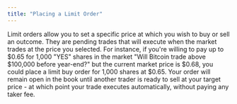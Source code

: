 ```yaml
---
title: "Placing a Limit Order"
---
```

Limit orders allow you to set a specific price at which you wish to buy or sell an outcome. They are pending trades that will execute when the market trades at the price you selected.
For instance, if you're willing to pay up to \$0.65 for 1,000 "YES" shares in the market "Will Bitcoin trade above \$100,000 before year-end?" but the current market price is \$0.68, you could place a limit buy order for 1,000 shares at \$0.65.
Your order will remain open in the book until another trader is ready to sell at your target price - at which point your trade executes automatically, without paying any taker fee.
<Steps>
  <Step title="Choose a market to trade on" titleSize="h3">
  </Step>
  <Step title="Select YES or NO based on which outcome you believe will occur, then switch the mode from 'Market' to 'Limit'" titleSize="h3">
  </Step>
  <Step title="Enter your limit price - the specific price you want to buy at (e.g., $0.65)" titleSize="h3">
  </Step>
  <Step title="Enter the number of shares you wish to buy" titleSize="h3">
  </Step>
  <Step title="Click Buy to place your order" titleSize="h3">
  </Step>
</Steps>